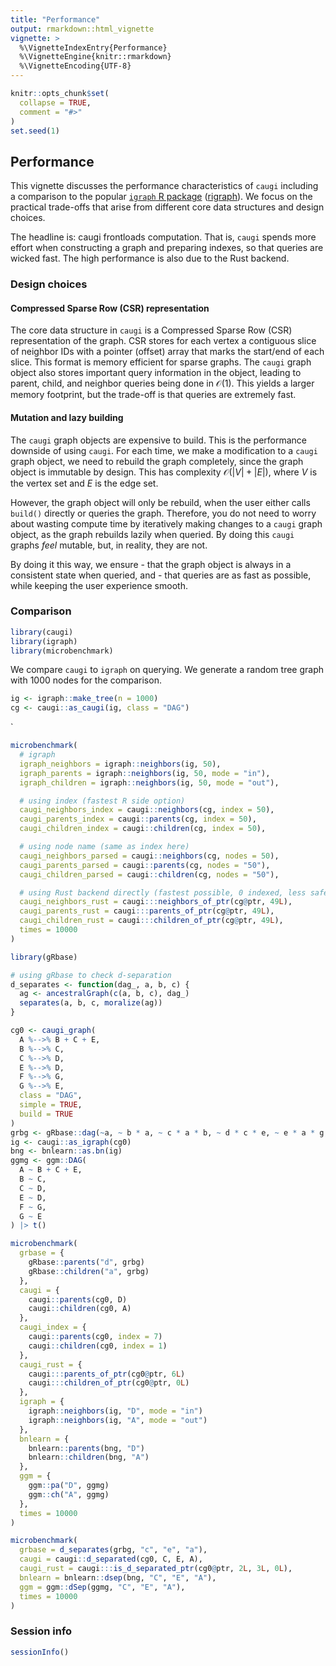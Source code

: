 ```yaml
---
title: "Performance"
output: rmarkdown::html_vignette
vignette: >
  %\VignetteIndexEntry{Performance}
  %\VignetteEngine{knitr::rmarkdown}
  %\VignetteEncoding{UTF-8}
---
```


```r
knitr::opts_chunk$set(
  collapse = TRUE,
  comment = "#>"
)
set.seed(1)
```

## Performance

This vignette discusses the performance characteristics of `caugi` including a comparison to the popular [`igraph` R package](https://igraph.org/r/) ([rigraph](https://github.com/igraph/rigraph)).
We focus on the practical trade-offs that arise from different core data structures and design choices.

The headline is: caugi frontloads computation.
That is, `caugi` spends more effort when constructing a graph and preparing indexes, so that queries are wicked fast. The high performance is also due to the Rust backend.

### Design choices

#### Compressed Sparse Row (CSR) representation

The core data structure in `caugi` is a Compressed Sparse Row (CSR) representation of the graph.
CSR stores for each vertex a contiguous slice of neighbor IDs with a pointer (offset) array that marks the start/end of each slice.
This format is memory efficient for sparse graphs. The `caugi` graph object also stores important query information in the object, leading to parent, child, and neighbor queries being done in $\mathcal{O}(1)$. This yields a larger memory footprint, but the trade-off is that queries are extremely fast.

#### Mutation and lazy building

The `caugi` graph objects are expensive to build. This is the performance downside of using `caugi`. For each time, we make a modification to a `caugi` graph object, we need to rebuild the graph completely, since the graph object is immutable by design. This has complexity $\mathcal{O}(|V| + |E|)$, where $V$ is the vertex set and $E$ is the edge set. 

However, the graph object will only be rebuild, when the user either calls `build()` directly or queries the graph. Therefore, you do not need to worry about wasting compute time by iteratively making changes to a `caugi` graph object, as the graph rebuilds lazily when queried. By doing this `caugi` graphs _feel_ mutable, but, in reality, they are not. 

By doing it this way, we ensure 
- that the graph object is always in a consistent state when queried, and
- that queries are as fast as possible,
while keeping the user experience smooth.

### Comparison

```r
library(caugi)
library(igraph)
library(microbenchmark)
```

We compare `caugi` to `igraph` on querying. 
We generate a random tree graph with 1000 nodes for the comparison.

```r
ig <- igraph::make_tree(n = 1000)
cg <- caugi::as_caugi(ig, class = "DAG")
```
`
```r
microbenchmark(
  # igraph
  igraph_neighbors = igraph::neighbors(ig, 50),
  igraph_parents = igraph::neighbors(ig, 50, mode = "in"),
  igraph_children = igraph::neighbors(ig, 50, mode = "out"),

  # using index (fastest R side option)
  caugi_neighbors_index = caugi::neighbors(cg, index = 50),
  caugi_parents_index = caugi::parents(cg, index = 50),
  caugi_children_index = caugi::children(cg, index = 50),

  # using node name (same as index here)
  caugi_neighbors_parsed = caugi::neighbors(cg, nodes = 50),
  caugi_parents_parsed = caugi::parents(cg, nodes = "50"),
  caugi_children_parsed = caugi::children(cg, nodes = "50"),

  # using Rust backend directly (fastest possible, 0 indexed, less safe)
  caugi_neighbors_rust = caugi:::neighbors_of_ptr(cg@ptr, 49L),
  caugi_parents_rust = caugi:::parents_of_ptr(cg@ptr, 49L),
  caugi_children_rust = caugi:::children_of_ptr(cg@ptr, 49L),
  times = 10000
)
```

```r
library(gRbase)
```

```r
# using gRbase to check d-separation
d_separates <- function(dag_, a, b, c) {
  ag <- ancestralGraph(c(a, b, c), dag_)
  separates(a, b, c, moralize(ag))
}

cg0 <- caugi_graph(
  A %-->% B + C + E,
  B %-->% C,
  C %-->% D,
  E %-->% D,
  F %-->% G,
  G %-->% E,
  class = "DAG",
  simple = TRUE,
  build = TRUE
)
grbg <- gRbase::dag(~a, ~ b * a, ~ c * a * b, ~ d * c * e, ~ e * a * g, ~ g * f)
ig <- caugi::as_igraph(cg0)
bng <- bnlearn::as.bn(ig)
ggmg <- ggm::DAG(
  A ~ B + C + E,
  B ~ C,
  C ~ D,
  E ~ D,
  F ~ G,
  G ~ E
) |> t()
```

```r
microbenchmark(
  grbase = {
    gRbase::parents("d", grbg)
    gRbase::children("a", grbg)
  },
  caugi = {
    caugi::parents(cg0, D)
    caugi::children(cg0, A)
  },
  caugi_index = {
    caugi::parents(cg0, index = 7)
    caugi::children(cg0, index = 1)
  },
  caugi_rust = {
    caugi:::parents_of_ptr(cg0@ptr, 6L)
    caugi:::children_of_ptr(cg0@ptr, 0L)
  },
  igraph = {
    igraph::neighbors(ig, "D", mode = "in")
    igraph::neighbors(ig, "A", mode = "out")
  },
  bnlearn = {
    bnlearn::parents(bng, "D")
    bnlearn::children(bng, "A")
  },
  ggm = {
    ggm::pa("D", ggmg)
    ggm::ch("A", ggmg)
  },
  times = 10000
)
```

```r
microbenchmark(
  grbase = d_separates(grbg, "c", "e", "a"),
  caugi = caugi::d_separated(cg0, C, E, A),
  caugi_rust = caugi:::is_d_separated_ptr(cg0@ptr, 2L, 3L, 0L),
  bnlearn = bnlearn::dsep(bng, "C", "E", "A"),
  ggm = ggm::dSep(ggmg, "C", "E", "A"),
  times = 10000
)
```

### Session info

```r
sessionInfo()
```
